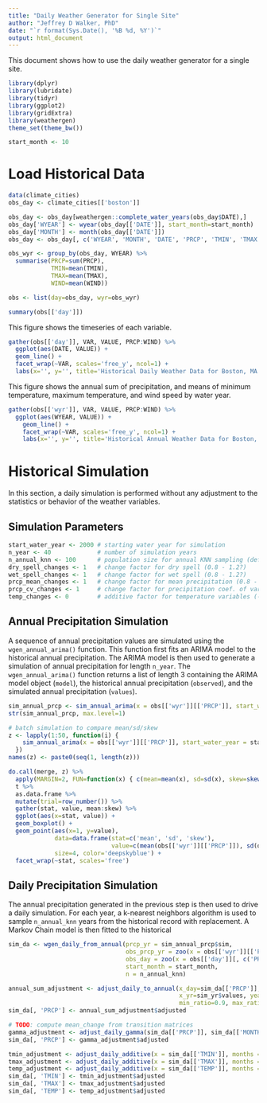 ```yaml
---
title: "Daily Weather Generator for Single Site"
author: "Jeffrey D Walker, PhD"
date: "`r format(Sys.Date(), '%B %d, %Y')`"
output: html_document
---
```


This document shows how to use the daily weather generator for a single site.

```r
library(dplyr)
library(lubridate)
library(tidyr)
library(ggplot2)
library(gridExtra)
library(weathergen)
theme_set(theme_bw())

start_month <- 10
```

# Load Historical Data

```r
data(climate_cities)
obs_day <- climate_cities[['boston']]

obs_day <- obs_day[weathergen::complete_water_years(obs_day$DATE),]
obs_day['WYEAR'] <- wyear(obs_day[['DATE']], start_month=start_month)
obs_day['MONTH'] <- month(obs_day[['DATE']])
obs_day <- obs_day[, c('WYEAR', 'MONTH', 'DATE', 'PRCP', 'TMIN', 'TMAX', 'WIND')]

obs_wyr <- group_by(obs_day, WYEAR) %>%
  summarise(PRCP=sum(PRCP),
            TMIN=mean(TMIN),
            TMAX=mean(TMAX),
            WIND=mean(WIND))

obs <- list(day=obs_day, wyr=obs_wyr)

summary(obs[['day']])
```

This figure shows the timeseries of each variable.

```r
gather(obs[['day']], VAR, VALUE, PRCP:WIND) %>%
  ggplot(aes(DATE, VALUE)) +
  geom_line() +
  facet_wrap(~VAR, scales='free_y', ncol=1) +
  labs(x='', y='', title='Historical Daily Weather Data for Boston, MA')
```

This figure shows the annual sum of precipitation, and means of minimum temperature, maximum temperature, and wind speed by water year. 

```r
gather(obs[['wyr']], VAR, VALUE, PRCP:WIND) %>%
  ggplot(aes(WYEAR, VALUE)) +
    geom_line() +
    facet_wrap(~VAR, scales='free_y', ncol=1) +
    labs(x='', y='', title='Historical Annual Weather Data for Boston, MA')
```

# Historical Simulation

In this section, a daily simulation is performed without any adjustment to the statistics or behavior of the weather variables.

## Simulation Parameters

```r
start_water_year <- 2000 # starting water year for simulation
n_year <- 40             # number of simulation years
n_annual_knn <- 100      # population size for annual KNN sampling (default)
dry_spell_changes <- 1   # change factor for dry spell (0.8 - 1.2?)
wet_spell_changes <- 1   # change factor for wet spell (0.8 - 1.2?)
prcp_mean_changes <- 1   # change factor for mean precipitation (0.8 - 1.2?)
prcp_cv_changes <- 1     # change factor for precipitation coef. of variation (0.8 - 1.2?)
temp_changes <- 0        # additive factor for temperature variables (-10 - 10)
```

## Annual Precipitation Simulation

A sequence of annual precipitation values are simulated using the `wgen_annual_arima()` function. This function first fits an ARIMA model to the historical annual precipitation. The ARIMA model is then used to generate a simulation of annual precipitation for length `n_year`. The `wgen_annual_arima()` function returns a list of length 3 containing the ARIMA model object (`model`), the historical annual precipitation (`observed`), and the simulated annual precipitation (`values`). 

```r
sim_annual_prcp <- sim_annual_arima(x = obs[['wyr']][['PRCP']], start_water_year = start_water_year, n_year = n_year)
str(sim_annual_prcp, max.level=1)
```

```r
# batch simulation to compare mean/sd/skew
z <- lapply(1:50, function(i) { 
    sim_annual_arima(x = obs[['wyr']][['PRCP']], start_water_year = start_water_year, n_year = n_year)$sim
  }) 
names(z) <- paste0(seq(1, length(z)))

do.call(merge, z) %>% 
  apply(MARGIN=2, FUN=function(x) { c(mean=mean(x), sd=sd(x), skew=skewness(x))}) %>% 
  t %>% 
  as.data.frame %>% 
  mutate(trial=row_number()) %>% 
  gather(stat, value, mean:skew) %>% 
  ggplot(aes(x=stat, value)) + 
  geom_boxplot() + 
  geom_point(aes(x=1, y=value), 
             data=data.frame(stat=c('mean', 'sd', 'skew'), 
                             value=c(mean(obs[['wyr']][['PRCP']]), sd(obs[['wyr']][['PRCP']]), skewness(obs[['wyr']][['PRCP']]))), 
             size=4, color='deepskyblue') +
  facet_wrap(~stat, scales='free')
```

## Daily Precipitation Simulation

The annual precipitation generated in the previous step is then used to drive a daily simulation. For each year, a k-nearest neighbors algorithm is used to sample `n_annual_knn` years from the historical record with replacement. A Markov Chain model is then fitted to the historical

```r
sim_da <- wgen_daily_from_annual(prcp_yr = sim_annual_prcp$sim,
                                 obs_prcp_yr = zoo(x = obs[['wyr']][['PRCP']], order.by = obs[['wyr']][['WYEAR']]),
                                 obs_day = zoo(x = obs[['day']][, c('PRCP', 'TMIN', 'TMAX', 'WIND')], order.by = obs[['day']][['DATE']]),
                                 start_month = start_month,
                                 n = n_annual_knn)
```



```r
annual_sum_adjustment <- adjust_daily_to_annual(x_day=sim_da[['PRCP']], years_day=sim_da[['SIM_YEAR']], 
                                                x_yr=sim_yr$values, years_yr=seq(1, length(sim_yr$values)), 
                                                min_ratio=0.9, max_ratio=1.1)
sim_da[, 'PRCP'] <- annual_sum_adjustment$adjusted

# TODO: compute mean_change from transition matrices
gamma_adjustment <- adjust_daily_gamma(sim_da[['PRCP']], sim_da[['MONTH']], mean_change=prcp_mean_changes, cv_change=prcp_cv_changes)
sim_da[, 'PRCP'] <- gamma_adjustment$adjusted

tmin_adjustment <- adjust_daily_additive(x = sim_da[['TMIN']], months = sim_da[['MONTH']], changes=temp_changes)
tmax_adjustment <- adjust_daily_additive(x = sim_da[['TMAX']], months = sim_da[['MONTH']], changes=temp_changes)
temp_adjustment <- adjust_daily_additive(x = sim_da[['TEMP']], months = sim_da[['MONTH']], changes=temp_changes)
sim_da[, 'TMIN'] <- tmin_adjustment$adjusted
sim_da[, 'TMAX'] <- tmax_adjustment$adjusted
sim_da[, 'TEMP'] <- temp_adjustment$adjusted
```


